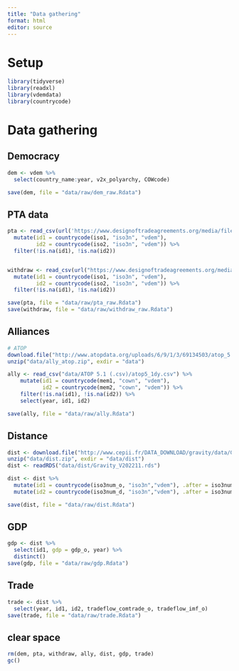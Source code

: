 ```yaml
---
title: "Data gathering"
format: html
editor: source
---
```



# Setup

```r
library(tidyverse)
library(readxl)
library(vdemdata)
library(countrycode)
```

# Data gathering


## Democracy
```r
dem <- vdem %>% 
  select(country_name:year, v2x_polyarchy, COWcode)

save(dem, file = "data/raw/dem_raw.Rdata")
```
## PTA data
```r
pta <- read_csv(url('https://www.designoftradeagreements.org/media/filer_public/2a/c7/2ac78d7d-9a73-471f-9693-e2b4a45d2b62/desta_list_of_treaties_02_02_dyads.csv')) %>% 
  mutate(id1 = countrycode(iso1, "iso3n", "vdem"), 
         id2 = countrycode(iso2, "iso3n", "vdem")) %>% 
  filter(!is.na(id1), !is.na(id2)) 


withdraw <- read_csv(url("https://www.designoftradeagreements.org/media/filer_public/0b/0c/0b0c56b0-00e7-4abc-af9e-15a88dfc9237/desta_dyadic_withdrawal_02_02.csv"), guess_max = 2000)%>% 
  mutate(id1 = countrycode(iso1, "iso3n", "vdem"), 
         id2 = countrycode(iso2, "iso3n", "vdem")) %>% 
  filter(!is.na(id1), !is.na(id2))

save(pta, file = "data/raw/pta_raw.Rdata")
save(withdraw, file = "data/raw/withdraw_raw.Rdata")
```


## Alliances
```r
# ATOP
download.file("http://www.atopdata.org/uploads/6/9/1/3/69134503/atop_5.1__.csv_.zip", destfile = "data/ally_atop.zip")
unzip("data/ally_atop.zip", exdir = "data")

ally <- read_csv("data/ATOP 5.1 (.csv)/atop5_1dy.csv") %>% 
    mutate(id1 = countrycode(mem1, "cown", "vdem"),
           id2 = countrycode(mem2, "cown", "vdem")) %>%
    filter(!is.na(id1), !is.na(id2)) %>% 
    select(year, id1, id2)

save(ally, file = "data/raw/ally.Rdata")
```

## Distance
```r
dist <- download.file("http://www.cepii.fr/DATA_DOWNLOAD/gravity/data/Gravity_rds_V202211.zip", destfile = "data/dist.zip")
unzip("data/dist.zip", exdir = "data/dist") 
dist <- readRDS("data/dist/Gravity_V202211.rds")

dist <- dist %>% 
  mutate(id1 = countrycode(iso3num_o, "iso3n","vdem"), .after = iso3num_o) %>% 
  mutate(id2 = countrycode(iso3num_d, "iso3n","vdem"), .after = iso3num_d) 

save(dist, file = "data/raw/dist.Rdata")
```


## GDP
```r
gdp <- dist %>% 
  select(id1, gdp = gdp_o, year) %>%  
  distinct()
save(gdp, file = "data/raw/gdp.Rdata")
```


## Trade
```r
trade <- dist %>% 
  select(year, id1, id2, tradeflow_comtrade_o, tradeflow_imf_o)
save(trade, file = "data/raw/trade.Rdata")
```


## clear space
```r
rm(dem, pta, withdraw, ally, dist, gdp, trade)
gc()
```


